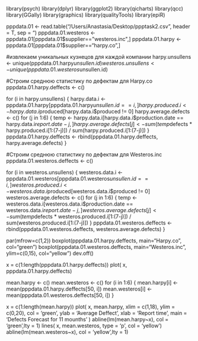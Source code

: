 library(psych)
library(dplyr)
library(ggplot2)
library(qicharts)
library(qcc)
library(GGally)
library(graphics)
library(qualityTools)
library(epiR)



pppdata.01 <- read.table("/Users/Anastasia/Desktop/ppptask2.csv", header = T, sep = "\t")
pppdata.01.westeros <- pppdata.01[pppdata.01$supplier=="westeros.inc",]
pppdata.01.harpy <- pppdata.01[pppdata.01$supplier=="harpy.co",]

#извлекаем уникальных кузнецов для каждой компании
harpy.unsullens <- unique(pppdata.01.harpy$unsullen.id)
westeros.unsullens <- unique(pppdata.01.westeros$unsullen.id)

#Строим среднюю статистику по дефектам для Harpy.co
pppdata.01.harpy.deffects <- c()

for (i in harpy.unsullens) {
  harpy.data.i <- pppdata.01.harpy[pppdata.01.harpy$unsullen.id == i, ]
  harpy.produced.i <- harpy.data.i$produced[harpy.data.i$produced != 0]
  harpy.average.defects <- c()
  for (j in 1:6) {
    temp <- harpy.data.i[harpy.data.i$production.date == harpy.data.i$report.date - j, ]
    harpy.average.defects[j] <- sum(temp$defects * harpy.produced.i[1:(7-j)]) / sum(harpy.produced.i[1:(7-j)])
  }
  pppdata.01.harpy.deffects <- rbind(pppdata.01.harpy.deffects, harpy.average.defects)
}

#Строим среднюю статистику по дефектам для Westeros.inc
pppdata.01.westeros.deffects <- c()

for (i in westeros.unsullens) {
  westeros.data.i <- pppdata.01.westeros[pppdata.01.westeros$unsullen.id == i, ]
  westeros.produced.i <- westeros.data.i$produced[westeros.data.i$produced != 0]
  westeros.average.defects <- c()
  for (j in 1:6) {
    temp <- westeros.data.i[westeros.data.i$production.date == westeros.data.i$report.date - j, ]
    westeros.average.defects[j] <- sum(temp$defects * westeros.produced.i[1:(7-j)]) / sum(westeros.produced.i[1:(7-j)])
  }
  pppdata.01.westeros.deffects <- rbind(pppdata.01.westeros.deffects, westeros.average.defects)
}

par(mfrow=c(1,2)) 
boxplot(pppdata.01.harpy.deffects, main="Harpy.co", col="green")
boxplot(pppdata.01.westeros.deffects, main="Westeros.inc", ylim=c(0,15), col="yellow")
dev.off()



x = c(1:length(pppdata.01.harpy.deffects))
plot( x, pppdata.01.harpy.deffects)

mean.harpy <- c()
mean.westeros <- c()
for (i in 1:6) {
  mean.harpy[i] <- mean(pppdata.01.harpy.deffects[50, i])
  mean.westeros[i] <- mean(pppdata.01.westeros.deffects[50, i])
}


x = c(1:length(mean.harpy))
plot( x, mean.harpy, xlim = c(1,18), ylim = c(0,20), col = 'green', ylab = 'Average Deffect', xlab = 'Report time', main = 'Defects Forecast for 11 mounths' )
abline(lm(mean.harpy~x), col = 'green',lty = 1)
lines( x, mean.westeros, type = 'p', col = 'yellow')
abline(lm(mean.westeros~x), col = 'yellow',lty = 1)

